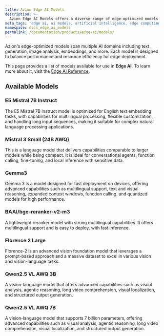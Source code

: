 ```yaml
---
title: Azion Edge AI Models
description: >-
  Azion Edge AI Models offers a diverse range of edge-optimized models for various AI domains, ensuring efficient deployment and performance.
meta_tags: 'edge ai, ai models, artificial intelligence, edge computing'
namespace: docs_edge_ai_models
permalink: /documentation/products/edge-ai/models/
---
```



Azion's edge-optimized models span multiple AI domains including text generation, image analysis, embeddings, and more. Each model is designed to balance performance and resource efficiency for edge deployment.

This page provides a list of models available for use in **Edge AI**. To learn more about it, visit the [Edge AI Reference](/en/documentation/products/edge-ai/edge-ai-reference/).

## Available Models

### E5 Mistral 7B Instruct

The E5 Mistral 7B Instruct model is optimized for English text embedding tasks, with capabilities for multilingual processing, flexible customization, and handling long input sequences, making it suitable for complex natural language processing applications.

<LinkButton link="/en/documentation/products/edge-ai/models/e5-mistral-7b-instruct/" label="View details" severity="secondary" />

### Mistral 3 Small (24B AWQ)

This is a language model that delivers capabilities comparable to larger models while being compact. It is ideal for conversational agents, function calling, fine-tuning, and local inference with sensitive data.

<LinkButton link="/en/documentation/products/edge-ai/models/mistral-3-small/" label="View details" severity="secondary" />

### Gemma3

Gemma 3 is a model designed for fast deployment on devices, offering advanced capabilities such as multilingual support, text and visual reasoning, expanded context windows, function calling, and quantized models for high performance.

<LinkButton link="/en/documentation/products/edge-ai/models/gemma-3/" label="View details" severity="secondary" />

### BAAI/bge-reranker-v2-m3

A lightweight reranker model with strong multilingual capabilities. It offers multilingual support and is easy to deploy, with fast inference.

<LinkButton link="/en/documentation/products/edge-ai/models/baai-bge-reranker-v2-m3/" label="View details" severity="secondary" />

### Florence 2 Large

Florence-2 is an advanced vision foundation model that leverages a prompt-based approach and a massive dataset to excel in various vision and vision-language tasks.

<LinkButton link="/en/documentation/products/edge-ai/models/florence-2/" label="View details" severity="secondary" />

### Qwen2.5 VL AWQ 3B

A vision-language model that offers advanced capabilities such as visual analysis, agentic reasoning, long video comprehension, visual localization, and structured output generation.

<LinkButton link="/en/documentation/products/edge-ai/models/qwen-2-5-vl-3b/" label="View details" severity="secondary" />

### Qwen2.5 VL AWQ 7B

A vision-language model that supports 7 billion parameters, offering advanced capabilities such as visual analysis, agentic reasoning, long video comprehension, visual localization, and structured output generation.

<LinkButton link="/en/documentation/products/edge-ai/models/qwen-2-5-vl-7b/" label="View details" severity="secondary" />
